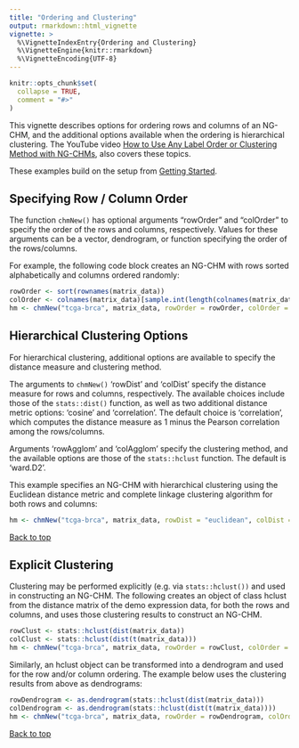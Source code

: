 ```yaml
---
title: "Ordering and Clustering"
output: rmarkdown::html_vignette
vignette: >
  %\VignetteIndexEntry{Ordering and Clustering}
  %\VignetteEngine{knitr::rmarkdown}
  %\VignetteEncoding{UTF-8}
---
```


```r
knitr::opts_chunk$set(
  collapse = TRUE,
  comment = "#>"
)
```

This vignette describes options for ordering rows and columns of
an NG-CHM, and the additional options available when the ordering is hierarchical clustering.
The YouTube video
[How to Use Any Label Order or Clustering Method with NG-CHMs](https://www.youtube.com/watch?v=847breSor1I&list=PLIBaINv-Qmd0v2qD4AMbGf85Xd-T_yzEh),
also covers these topics.

These examples build on the setup from [Getting Started](getting-started.html).

## Specifying Row / Column Order

The function `chmNew()` has optional arguments "rowOrder" and "colOrder" to specify the order of the rows and columns,
respectively.
Values for these arguments can be a vector, dendrogram, or function specifying the order of the rows/columns.

For example, the following code block creates an NG-CHM with rows sorted alphabetically and columns ordered randomly:

```r
rowOrder <- sort(rownames(matrix_data))
colOrder <- colnames(matrix_data)[sample.int(length(colnames(matrix_data)))]
hm <- chmNew("tcga-brca", matrix_data, rowOrder = rowOrder, colOrder = colOrder)
```

## Hierarchical Clustering Options

For hierarchical clustering, additional options are available to specify the distance measure and clustering method.

The arguments to `chmNew()` 'rowDist' and 'colDist' specify the distance measure for rows and
columns, respectively. The available choices include those of the `stats::dist()` function, as well as
two additional distance metric options: 'cosine' and 'correlation'. The default choice is 'correlation',
which computes the distance measure as 1 minus the Pearson correlation among the rows/columns.

Arguments 'rowAgglom' and 'colAgglom' specify the clustering method, and the
available options are those of the `stats::hclust` function. The default is 'ward.D2'.

This example specifies an NG-CHM with hierarchical clustering using the Euclidean distance
metric and complete linkage clustering algorithm for both rows and columns:

```r
hm <- chmNew("tcga-brca", matrix_data, rowDist = "euclidean", colDist = "euclidean", rowAgglom = "complete", colAgglom = "complete")
```

[Back to top](#)

## Explicit Clustering

Clustering may be performed explicitly (e.g. via `stats::hclust())` and used in constructing an NG-CHM.
The following creates an object of class hclust from the distance matrix of the demo
expression data, for both the rows and columns,
and uses those clustering results to construct an NG-CHM.

```r
rowClust <- stats::hclust(dist(matrix_data))
colClust <- stats::hclust(dist(t(matrix_data)))
hm <- chmNew("tcga-brca", matrix_data, rowOrder = rowClust, colOrder = colClust)
```

Similarly, an hclust object can be transformed into a dendrogram and used for the row and/or column
ordering. The example below uses the clustering results from above as dendrograms:

```r
rowDendrogram <- as.dendrogram(stats::hclust(dist(matrix_data)))
colDendrogram <- as.dendrogram(stats::hclust(dist(t(matrix_data))))
hm <- chmNew("tcga-brca", matrix_data, rowOrder = rowDendrogram, colOrder = colDendrogram)
```

[Back to top](#)
